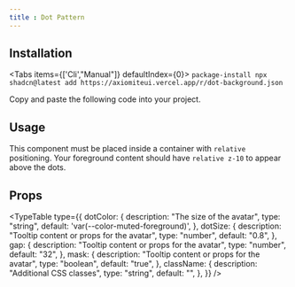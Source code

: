 ---
title : Dot Pattern
---

<ComponentPreview name="dot-background-demo" display="both" reload/>


## Installation

<Tabs items={['Cli',"Manual"]} defaultIndex={0}>
  <Tab value="Cli">
    ```package-install
npx shadcn@latest add https://axiomiteui.vercel.app/r/dot-background.json
    ```
  </Tab>
  <Tab value="Manual">

  Copy and paste the following code into your project.
<ComponentPreview name="dot-background" display="code" reload title="components/dot-background.tsx" />

  </Tab>
</Tabs>

## Usage

<Callout variant="info">
  This component must be placed inside a container with <code>relative</code> positioning.  
  Your foreground content should have <code>relative z-10</code> to appear above the dots.
</Callout>

## Props

<TypeTable
  type={{
    dotColor: {
      description: "The size of the avatar",
      type: "string",
      default: 'var(--color-muted-foreground)',
    },
    dotSize: {
      description: "Tooltip content or props for the avatar",
      type: "number",
      default: "0.8",
    },
    gap: {
      description: "Tooltip content or props for the avatar",
      type: "number",
      default: "32",
    },
    mask: {
      description: "Tooltip content or props for the avatar",
      type: "boolean",
      default: "true",
    },
    className: {
      description: "Additional CSS classes",
      type: "string",
      default: "",
    },
  }}
/>
